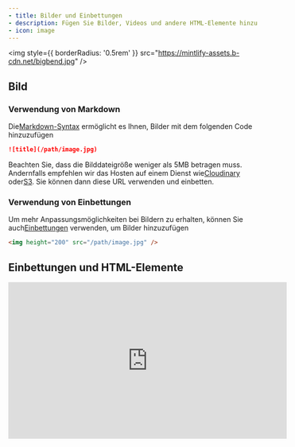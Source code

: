 ```yaml
---
- title: Bilder und Einbettungen
- description: Fügen Sie Bilder, Videos und andere HTML-Elemente hinzu
- icon: image
---
```


<img style={{ borderRadius: '0.5rem' }} src="https://mintlify-assets.b-cdn.net/bigbend.jpg" />

## Bild

### Verwendung von Markdown

Die[Markdown-Syntax](https://www.markdownguide.org/basic-syntax/#images) ermöglicht es Ihnen, Bilder mit dem folgenden Code hinzuzufügen

```md
![title](/path/image.jpg)
```

Beachten Sie, dass die Bilddateigröße weniger als 5MB betragen muss. Andernfalls empfehlen wir das Hosten auf einem Dienst wie[Cloudinary](https://cloudinary.com/) oder[S3](https://aws.amazon.com/s3/). Sie können dann diese URL verwenden und einbetten.

### Verwendung von Einbettungen

Um mehr Anpassungsmöglichkeiten bei Bildern zu erhalten, können Sie auch[Einbettungen](/writing-content/embed) verwenden, um Bilder hinzuzufügen

```html
<img height="200" src="/path/image.jpg" />
```

## Einbettungen und HTML-Elemente

<iframe width="560" height="315" src="https://www.youtube.com/embed/4KzFe50RQkQ" title="YouTube-Videoplayer" frameBorder="0" allow="accelerometer; autoplay; clipboard-write; encrypted-media; gyroscope; picture-in-picture" allowFullScreen style={{ width: '100%', borderRadius: '0.5rem' }} />

<br />

<Tip>
  Mintlify unterstützt[HTML-Tags in Markdown](https://www.markdownguide.org/basic-syntax/#html). Dies ist hilfreich, wenn Sie HTML-Tags gegenüber der Markdown-Syntax bevorzugen und ermöglicht es Ihnen, Dokumentation mit unendlicher Flexibilität zu erstellen.
</Tip>

### iFrames

Lädt eine andere HTML-Seite innerhalb des Dokuments. Am häufigsten verwendet für das Einbetten von Videos.

```html
<iframe src="https://www.youtube.com/embed/4KzFe50RQkQ"> </iframe>
```
